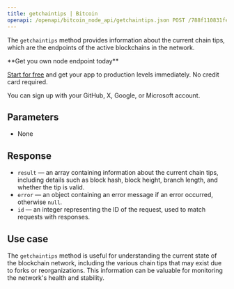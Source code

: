 ---
title: getchaintips | Bitcoin
openapi: /openapi/bitcoin_node_api/getchaintips.json POST /788f110831fe13808302bd79796d55e8
---

The `getchaintips` method provides information about the current chain tips, which are the endpoints of the active blockchains in the network.

<Check>
**Get you own node endpoint today**

[Start for free](https://console.chainstack.com/) and get your app to production levels immediately. No credit card required.

You can sign up with your GitHub, X, Google, or Microsoft account.
</Check>


## Parameters

* None

## Response

* `result` — an array containing information about the current chain tips, including details such as block hash, block height, branch length, and whether the tip is valid.
* `error` — an object containing an error message if an error occurred, otherwise `null`.
* `id` — an integer representing the ID of the request, used to match requests with responses.

## Use case

The `getchaintips` method is useful for understanding the current state of the blockchain network, including the various chain tips that may exist due to forks or reorganizations. This information can be valuable for monitoring the network's health and stability.
